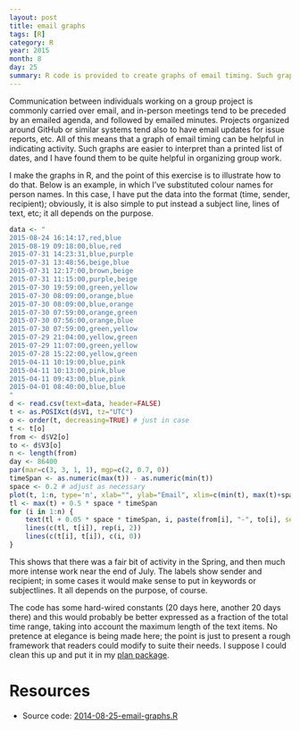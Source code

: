 ```yaml
---
layout: post
title: email graphs
tags: [R]
category: R
year: 2015
month: 8
day: 25
summary: R code is provided to create graphs of email timing. Such graphs can be helpful in documenting progress in group projects for which email frequency is of interest.
---
```


Communication between individuals working on a group project is commonly
carried over email, and in-person meetings tend to be preceded by an emailed
agenda, and followed by emailed minutes.  Projects organized around GitHub or
similar systems tend also to have email updates for issue reports, etc.  All of
this means that a graph of email timing can be helpful in indicating activity.
Such graphs are easier to interpret than a printed list of dates, and I have
found them to be quite helpful in organizing group work.

I make the graphs in R, and the point of this exercise is to illustrate how to
do that.  Below is an example, in which I've substituted colour names for
person names. In this case, I have put the data into the format (time, sender,
recipient); obviously, it is also simple to put instead a subject line, lines
of text, etc; it all depends on the purpose.

```r
data <- "
2015-08-24 16:14:17,red,blue
2015-08-19 09:18:00,blue,red
2015-07-31 14:23:31,blue,purple
2015-07-31 13:48:56,beige,blue
2015-07-31 12:17:00,brown,beige
2015-07-31 11:15:00,purple,beige
2015-07-30 19:59:00,green,yellow
2015-07-30 08:09:00,orange,blue
2015-07-30 08:09:00,blue,orange
2015-07-30 07:59:00,orange,green
2015-07-30 07:56:00,orange,blue
2015-07-30 07:59:00,green,yellow
2015-07-29 21:04:00,yellow,green
2015-07-29 11:07:00,green,yellow
2015-07-28 15:22:00,yellow,green
2015-04-11 10:19:00,blue,pink
2015-04-11 10:13:00,pink,blue
2015-04-11 09:43:00,blue,pink
2015-04-01 08:40:00,blue,blue
"
d <- read.csv(text=data, header=FALSE)
t <- as.POSIXct(d$V1, tz="UTC")
o <- order(t, decreasing=TRUE) # just in case
t <- t[o]
from <- d$V2[o]
to <- d$V3[o]
n <- length(from)
day <- 86400
par(mar=c(3, 3, 1, 1), mgp=c(2, 0.7, 0))
timeSpan <- as.numeric(max(t)) - as.numeric(min(t))
space <- 0.2 # adjust as necessary
plot(t, 1:n, type='n', xlab="", ylab="Email", xlim=c(min(t), max(t)+space*timeSpan), ylim=c(0, n+1))
tl <- max(t) + 0.5 * space * timeSpan
for (i in 1:n) {
    text(tl + 0.05 * space * timeSpan, i, paste(from[i], "-", to[i], sep=""), pos=4)
    lines(c(tl, t[i]), rep(i, 2))
    lines(c(t[i], t[i]), c(i, 0))
}

```

This shows that there was a fair bit of activity in the Spring, and then much
more intense work near the end of July.  The labels show sender and recipient;
in some cases it would make sense to put in keywords or subjectlines. It all
depends on the purpose, of course.

The code has some hard-wired constants (20 days here, another 20 days there)
and this would probably be better expressed as a fraction of the total time
range, taking into account the maximum length of the text items.  No pretence
at elegance is being made here; the point is just to present a rough framework
that readers could modify to suite their needs.  I suppose I could clean this
up and put it in my [plan package](https://github.com/dankelley/plan).

# Resources

* Source code: [2014-08-25-email-graphs.R]({{ site.url }}/assets/2014-08-25-email-graphs.R)
